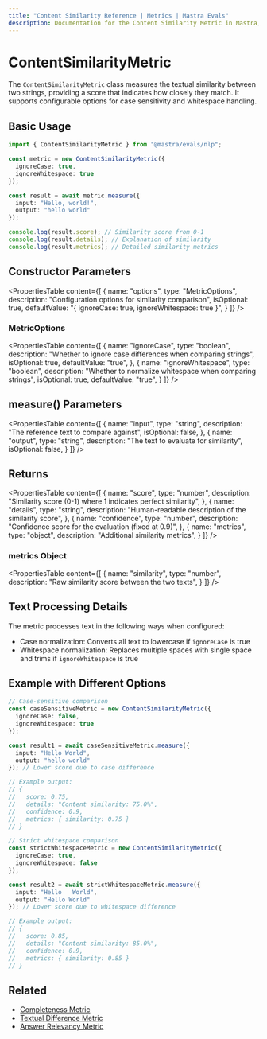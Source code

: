 ```yaml
---
title: "Content Similarity Reference | Metrics | Mastra Evals"
description: Documentation for the Content Similarity Metric in Mastra, which measures textual similarity between strings and provides a matching score.
---
```


# ContentSimilarityMetric

The `ContentSimilarityMetric` class measures the textual similarity between two strings, providing a score that indicates how closely they match. It supports configurable options for case sensitivity and whitespace handling.

## Basic Usage

```typescript
import { ContentSimilarityMetric } from "@mastra/evals/nlp";

const metric = new ContentSimilarityMetric({
  ignoreCase: true,
  ignoreWhitespace: true
});

const result = await metric.measure({
  input: "Hello, world!",
  output: "hello world"
});

console.log(result.score); // Similarity score from 0-1
console.log(result.details); // Explanation of similarity
console.log(result.metrics); // Detailed similarity metrics
```

## Constructor Parameters

<PropertiesTable
  content={[
    {
      name: "options",
      type: "MetricOptions",
      description: "Configuration options for similarity comparison",
      isOptional: true,
      defaultValue: "{ ignoreCase: true, ignoreWhitespace: true }",
    }
  ]}
/>

### MetricOptions

<PropertiesTable
  content={[
    {
      name: "ignoreCase",
      type: "boolean",
      description: "Whether to ignore case differences when comparing strings",
      isOptional: true,
      defaultValue: "true",
    },
    {
      name: "ignoreWhitespace",
      type: "boolean",
      description: "Whether to normalize whitespace when comparing strings",
      isOptional: true,
      defaultValue: "true",
    }
  ]}
/>

## measure() Parameters

<PropertiesTable
  content={[
    {
      name: "input",
      type: "string",
      description: "The reference text to compare against",
      isOptional: false,
    },
    {
      name: "output",
      type: "string",
      description: "The text to evaluate for similarity",
      isOptional: false,
    }
  ]}
/>

## Returns

<PropertiesTable
  content={[
    {
      name: "score",
      type: "number",
      description: "Similarity score (0-1) where 1 indicates perfect similarity",
    },
    {
      name: "details",
      type: "string",
      description: "Human-readable description of the similarity score",
    },
    {
      name: "confidence",
      type: "number",
      description: "Confidence score for the evaluation (fixed at 0.9)",
    },
    {
      name: "metrics",
      type: "object",
      description: "Additional similarity metrics",
    }
  ]}
/>

### metrics Object

<PropertiesTable
  content={[
    {
      name: "similarity",
      type: "number",
      description: "Raw similarity score between the two texts",
    }
  ]}
/>

## Text Processing Details

The metric processes text in the following ways when configured:
- Case normalization: Converts all text to lowercase if `ignoreCase` is true
- Whitespace normalization: Replaces multiple spaces with single space and trims if `ignoreWhitespace` is true

## Example with Different Options

```typescript
// Case-sensitive comparison
const caseSensitiveMetric = new ContentSimilarityMetric({
  ignoreCase: false,
  ignoreWhitespace: true
});

const result1 = await caseSensitiveMetric.measure({
  input: "Hello World",
  output: "hello world"
}); // Lower score due to case difference

// Example output:
// {
//   score: 0.75,
//   details: "Content similarity: 75.0%",
//   confidence: 0.9,
//   metrics: { similarity: 0.75 }
// }

// Strict whitespace comparison
const strictWhitespaceMetric = new ContentSimilarityMetric({
  ignoreCase: true,
  ignoreWhitespace: false
});

const result2 = await strictWhitespaceMetric.measure({
  input: "Hello   World",
  output: "Hello World"
}); // Lower score due to whitespace difference

// Example output:
// {
//   score: 0.85,
//   details: "Content similarity: 85.0%",
//   confidence: 0.9,
//   metrics: { similarity: 0.85 }
// }
```

## Related

- [Completeness Metric](./completeness)
- [Textual Difference Metric](./textual-difference) 
- [Answer Relevancy Metric](./answer-relevancy)